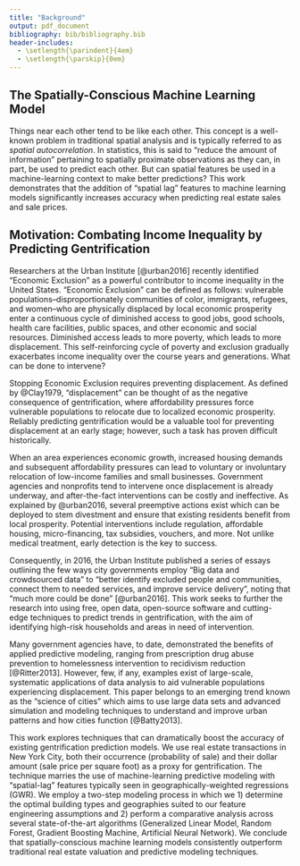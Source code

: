 ```yaml
---
title: "Background"
output: pdf_document
bibliography: bib/bibliography.bib
header-includes:
  - \setlength{\parindent}{4em}
  - \setlength{\parskip}{0em}
---
```


## The Spatially-Conscious Machine Learning Model

Things near each other tend to be like each other. This concept is a well-known problem in traditional spatial analysis and is typically referred to as _spatial autocorrelation_. In statistics, this is said to “reduce the amount of information” pertaining to spatially proximate observations as they can, in part, be used to predict each other. But can spatial features be used in a machine-learning context to make better predictions? This work demonstrates that the addition of "spatial lag" features to machine learning models significantly increases accuracy when predicting real estate sales and sale prices. 

## Motivation: Combating Income Inequality by Predicting Gentrification

Researchers at the Urban Institute [@urban2016] recently identified “Economic Exclusion” as a powerful contributor to income inequality in the United States. "Economic Exclusion" can be defined as follows: vulnerable populations--disproportionately communities of color, immigrants, refugees, and women--who are physically displaced by local economic prosperity enter a continuous cycle of diminished access to good jobs, good schools, health care facilities, public spaces, and other economic and social resources. Diminished access leads to more poverty, which leads to more displacement. This self-reinforcing cycle of poverty and exclusion gradually exacerbates income inequality over the course years and generations. What can be done to intervene?

Stopping Economic Exclusion requires preventing displacement. As defined by @Clay1979, "displacement" can be thought of as the negative consequence of gentrification, where affordability pressures force vulnerable populations to relocate due to localized economic prosperity. Reliably predicting gentrification would be a valuable tool for preventing displacement at an early stage; however, such a task has proven difficult historically. 

When an area experiences economic growth, increased housing demands and subsequent affordability pressures can lead to voluntary or involuntary relocation of low-income families and small businesses. Government agencies and nonprofits tend to intervene once displacement is already underway, and after-the-fact interventions can be costly and ineffective. As explained by @urban2016, several preemptive actions exist which can be deployed to stem divestment and ensure that existing residents benefit from local prosperity. Potential interventions include regulation, affordable housing, micro-financing, tax subsidies, vouchers, and more. Not unlike medical treatment, early detection is the key to success. 

Consequently, in 2016, the Urban Institute published a series of essays outlining the few ways city governments employ "Big data and crowdsourced data" to "better identify excluded people and communities, connect them to needed services, and improve service delivery", noting that "much more could be done" [@urban2016]. This work seeks to further the research into using free, open data, open-source software and cutting-edge techniques to predict trends in gentrification, with the aim of identifying high-risk households and areas in need of intervention. 

Many government agencies have, to date, demonstrated the benefits of applied predictive modeling, ranging from prescription drug abuse prevention to homelessness intervention to recidivism reduction [@Ritter2013]. However, few, if any, examples exist of large-scale, systematic applications of data analysis to aid vulnerable populations experiencing displacement. This paper belongs to an emerging trend known as the “science of cities” which aims to use large data sets and advanced simulation and modeling techniques to understand and improve urban patterns and how cities function [@Batty2013]. 

This work explores techniques that can dramatically boost the accuracy of existing gentrification prediction models. We use real estate transactions in New York City, both their occurrence (probability of sale) and their dollar amount (sale price per square foot) as a proxy for gentrification. The technique marries the use of machine-learning predictive modeling with "spatial-lag" features typically seen in geographically-weighted regressions (GWR). We employ a two-step modeling process in which we 1) determine the optimal building types and geographies suited to our feature engineering assumptions and 2) perform a comparative analysis across several state-of-the-art algorithms (Generalized Linear Model, Random Forest, Gradient Boosting Machine, Artificial Neural Network). We conclude that spatially-conscious machine learning models consistently outperform traditional real estate valuation and predictive modeling techniques.

